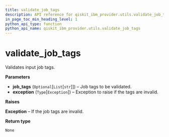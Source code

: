 ```yaml
---
title: validate_job_tags
description: API reference for qiskit_ibm_provider.utils.validate_job_tags
in_page_toc_min_heading_level: 1
python_api_type: function
python_api_name: qiskit_ibm_provider.utils.validate_job_tags
---
```


<span id="validate-job-tags" />

# validate\_job\_tags

<Function id="qiskit_ibm_provider.utils.validate_job_tags" isDedicatedPage={true} github="https://github.com/qiskit/qiskit-ibm-provider/tree/stable/0.8/qiskit_ibm_provider/utils/utils.py" signature="validate_job_tags(job_tags, exception)">
  Validates input job tags.

  **Parameters**

  *   **job\_tags** (`Optional`\[`List`\[`str`]]) – Job tags to be validated.
  *   **exception** (`Type`\[`Exception`]) – Exception to raise if the tags are invalid.

  **Raises**

  **Exception** – If the job tags are invalid.

  **Return type**

  `None`
</Function>

